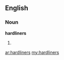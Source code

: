 ==English==

===Noun===
'''hardliners'''

# {{plural of|[[hardliner]]}}

[[ar:hardliners]]
[[my:hardliners]]